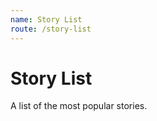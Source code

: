 ```yaml
---
name: Story List
route: /story-list
---
```



# Story List

A list of the most popular stories.

<PropsTable of={StoryList} />

<Playground>
    <StoryList
      story={[
        {
          title: "Avengers: Infinity War",
          text: "This movie was bonker but #nospoilers because of character limit alright pals",
          link: "https://www.youtube.com/watch?v=bleoywz0oeg"
        },
        {
          title: "Bruins in the Draft",
          text: "This movie was bonker but #nospoilers because of character limit alright pals",
          link: "#"
        },
        {
          title: "#USACVote18Elections",
          text: "This movie was bonker but #nospoilers because of character limit alright pals",
          link: "https://usac.ucla.edu/"
        }
      ]}
      image={
        {
          src: "https://img.etimg.com/thumb/msid-64089970,width-643,imgsize-415308,resizemode-4/avengers-infinity-war-becomes-indias-highest-grossing-hollywood-film.jpg",
          alt: "N/A"
        }
      }
    />
    <StoryList
      story={[
        {
          title: "Most Popular Story",
          text: "This movie was bonker but #nospoilers because of character limit alright pals",
          link: "#"
        },
        {
          title: "Second Most Popular",
          text: "This movie was bonker but #nospoilers because of character limit alright pals",
          link: "#"
        },
        {
          title: "Third Most Popular",
          text: "This movie was bonker but #nospoilers because of character limit alright pals",
          link: "#"
        }
      ]}
      type="popular"
    />
</Playground>
